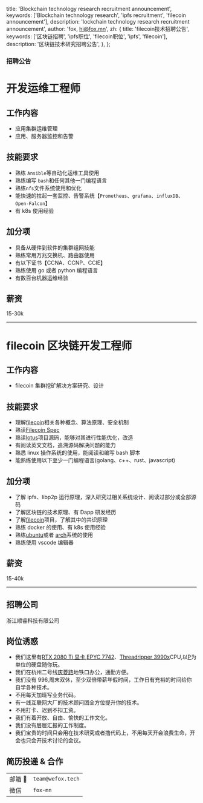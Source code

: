   title: 'Blockchain technology research recruitment announcement',
  keywords: ['Blockchain technology research', 'ipfs recruitment', 'filecoin announcement'],
  description: 'lockchain technology research recruitment announcement',
  author: 'fox, hi@fox.mn',
  zh: {
    title: 'filecoin技术招聘公告',
    keywords: ['区块链招聘', 'ipfs职位', 'filecoin职位', 'ipfs', 'filecoin'],
    description: '区块链技术研究招聘公告',
  },
};

<H3 center>招聘公告</H3>

# 开发运维工程师

## 工作内容

- 应用集群运维管理
- 应用、服务器监控和告警

## 技能要求

- 熟练 `Ansible`等自动化运维工具使用
- 熟练编写 `bash`和任何其他一门编程语言
- 熟练`nfs`文件系统使用和优化
- 能快速的拉起一套监控、告警系统【`Prometheus`、`grafana`、`influxDB`、`Open-Falcon`】
- 有 k8s 使用经验

## 加分项

- 具备从硬件到软件的集群组网技能
- 熟练常用万兆交换机、路由器使用
- 有以下证书【CCNA、CCNP、CCIE】
- 熟练使用 go 或者 python 编程语言
- 有数百台机器运维经验

## 薪资

15-30k

---

# filecoin 区块链开发工程师

## 工作内容

- filecoin 集群挖矿解决方案研究、设计

## 技能要求

- 理解[filecoin](https://filecoin.io/)相关各种概念、算法原理、安全机制
- 熟读[Filecoin Spec](https://filecoin-project.github.io/specs/)
- 熟读[lotus](https://github.com/filecoin-project/lotus)项目源码，能够对其进行性能优化，改造
- 有阅读英文文档，追溯源码解决问题的能力
- 熟悉 linux 操作系统的使用，能阅读和编写 bash 脚本
- 能熟练使用以下至少一门编程语言(golang、c++、rust、javascript)

## 加分项

- 了解 ipfs、libp2p 运行原理，深入研究过相关系统设计、阅读过部分或全部源码
- 了解区块链的技术原理、有 Dapp 研发经历
- 了解[filecoin](https://filecoin.io/)项目，了解其中的共识原理
- 熟练 docker 的使用、有 k8s 使用经验
- 熟练[ubuntu](https://ubuntu.com/)或者 [arch](https://www.archlinux.org/)系统的使用
- 熟练使用 vscode 编辑器

## 薪资

15-40k

---

## 招聘公司

浙江顺睿科技有限公司

## 岗位诱惑

- 我们这里有[RTX 2080 Ti 显卡](https://www.nvidia.com/en-us/geforce/graphics-cards/rtx-2080-ti/),[EPYC 7742](https://www.amd.com/zh-hans/products/cpu/amd-epyc-7742)、[Threadripper 3990x](https://www.amd.com/en/products/cpu/amd-ryzen-threadripper-3990x)CPU,以[P](https://en.wikipedia.org/wiki/PIB)为单位的硬盘随你玩。
- 我们在杭州二号线[庆菱路](https://map.baidu.com/poi/%E5%BA%86%E8%8F%B1%E8%B7%AF/@13380973.225583334,3515290.0222130097,17.67z?uid=fab66a6d788dad440f0a70f8&info_merge=1&isBizPoi=false&ugc_type=3&ugc_ver=1&device_ratio=2&compat=1&querytype=detailConInfo&da_src=shareurl)地铁口办公，通勤方便。
- 我们没有 996,周末双休，至少双倍带薪年假时间，工作日有充裕的时间给你自学各种技术。
- 不用每天加班写业务代码。
- 有一线互联网大厂的技术顾问团全方位提升你的技术。
- 不用打卡、迟到不扣工资。
- 我们有着开放、自由、愉快的工作文化。
- 我们没有层层汇报的工作制度。
- 我们宝贵的时间只会用在技术研究或者撸代码上，不用每天开会浪费生命，开会也只会开技术讨论的会议。

## 简历投递 & 合作

|         |                   |
| ------- | ----------------- |
| 邮箱 📮 | `team@wefox.tech` |
| 微信    | `fox-mn`          |
